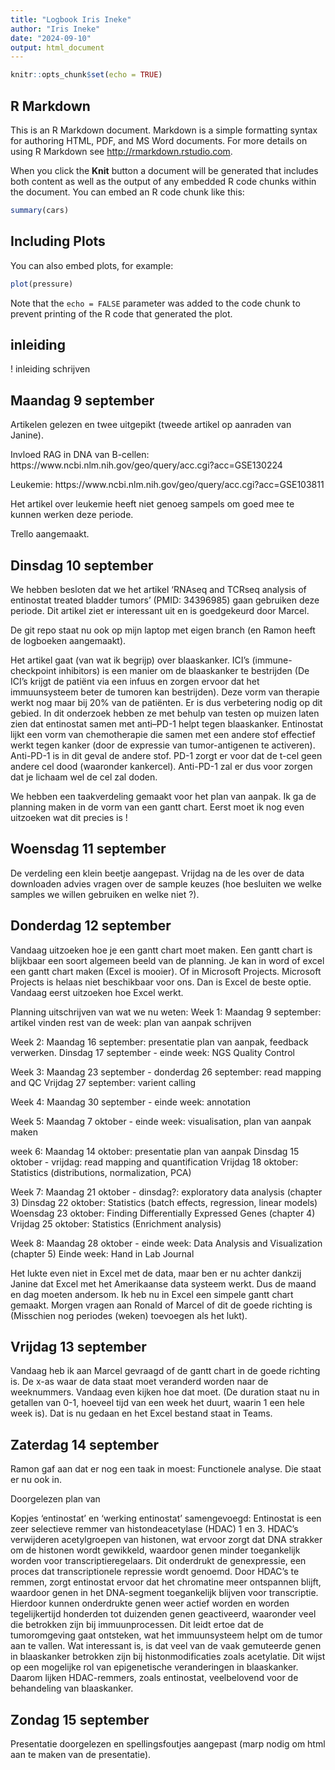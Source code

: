 ```yaml
---
title: "Logbook Iris Ineke"
author: "Iris Ineke"
date: "2024-09-10"
output: html_document
---
```


```r
knitr::opts_chunk$set(echo = TRUE)
```

## R Markdown

This is an R Markdown document. Markdown is a simple formatting syntax for authoring HTML, PDF, and MS Word documents. For more details on using R Markdown see <http://rmarkdown.rstudio.com>.

When you click the **Knit** button a document will be generated that includes both content as well as the output of any embedded R code chunks within the document. You can embed an R code chunk like this:

```r
summary(cars)
```

## Including Plots

You can also embed plots, for example:

```r
plot(pressure)
```

Note that the `echo = FALSE` parameter was added to the code chunk to prevent printing of the R code that generated the plot.


## inleiding
! inleiding schrijven


## Maandag 9 september
Artikelen gelezen en twee uitgepikt (tweede artikel op aanraden van Janine).

Invloed RAG in DNA van B-cellen:
https://www.ncbi.nlm.nih.gov/geo/query/acc.cgi?acc=GSE130224

Leukemie:
https://www.ncbi.nlm.nih.gov/geo/query/acc.cgi?acc=GSE103811

Het artikel over leukemie heeft niet genoeg sampels om goed mee te kunnen werken deze periode.

Trello aangemaakt.


## Dinsdag 10 september
We hebben besloten dat we het artikel 'RNAseq and TCRseq analysis of entinostat treated bladder tumors' (PMID: 34396985) gaan gebruiken deze periode. Dit artikel ziet er interessant uit en is goedgekeurd door Marcel.

De git repo staat nu ook op mijn laptop met eigen branch (en Ramon heeft de logboeken aangemaakt).

Het artikel gaat (van wat ik begrijp) over blaaskanker. 
ICI's (immune-checkpoint inhibitors) is een manier om de blaaskanker te bestrijden (De ICI's krijgt de patiënt via een infuus en zorgen ervoor dat het immuunsysteem beter de tumoren kan bestrijden). Deze vorm van therapie werkt nog maar bij 20% van de patiënten. Er is dus verbetering nodig op dit gebied. In dit onderzoek hebben ze met behulp van testen op muizen laten zien dat entinostat samen met anti–PD-1 helpt tegen blaaskanker. Entinostat lijkt een vorm van chemotherapie die samen met een andere stof effectief werkt tegen kanker (door de expressie van tumor-antigenen te activeren). Anti-PD-1 is in dit geval de andere stof. PD-1 zorgt er voor dat de t-cel geen andere cel dood (waaronder kankercel). Anti-PD-1 zal er dus voor zorgen dat je lichaam wel de cel zal doden.

We hebben een taakverdeling gemaakt voor het plan van aanpak. Ik ga de planning maken in de vorm van een gantt chart. Eerst moet ik nog even uitzoeken wat dit precies is !


## Woensdag 11 september
De verdeling een klein beetje aangepast. 
Vrijdag na de les over de data downloaden advies vragen over de sample keuzes (hoe besluiten we welke samples we willen gebruiken en welke niet ?).


## Donderdag 12 september
Vandaag uitzoeken hoe je een gantt chart moet maken.
Een gantt chart is blijkbaar een soort algemeen beeld van de planning. Je kan in word of excel een gantt chart maken (Excel is mooier). Of in Microsoft Projects. Microsoft Projects is helaas niet beschikbaar voor ons. Dan is Excel de beste optie. Vandaag eerst uitzoeken hoe Excel werkt.

Planning uitschrijven van wat we nu weten:
Week 1:
Maandag 9 september: artikel vinden
rest van de week: plan van aanpak schrijven

Week 2:
Maandag 16 september: presentatie plan van aanpak, feedback verwerken.
Dinsdag 17 september - einde week: NGS Quality Control

Week 3:
Maandag 23 september - donderdag 26 september: read mapping and QC
Vrijdag 27 september: varient calling

Week 4:
Maandag 30 september - einde week: annotation

Week 5:
Maandag 7 oktober - einde week: visualisation, plan van aanpak maken

week 6:
Maandag 14 oktober: presentatie plan van aanpak
Dinsdag 15 oktober - vrijdag: read mapping and quantification
Vrijdag 18 oktober: Statistics (distributions, normalization, PCA)


Week 7:
Maandag 21 oktober - dinsdag?: exploratory data analysis (chapter 3)
Dinsdag 22 oktober: Statistics (batch effects, regression, linear models)
Woensdag 23 oktober: Finding Differentially Expressed Genes (chapter 4)
Vrijdag 25 oktober: Statistics (Enrichment analysis)

Week 8:
Maandag 28 oktober - einde week: Data Analysis and Visualization (chapter 5)
Einde week: Hand in Lab Journal

Het lukte even niet in Excel met de data, maar ben er nu achter dankzij Janine dat Excel met het Amerikaanse data systeem werkt. Dus de maand en dag moeten andersom.
Ik heb nu in Excel een simpele gantt chart gemaakt. Morgen vragen aan Ronald of Marcel of dit de goede richting is (Misschien nog periodes (weken) toevoegen als het lukt).


## Vrijdag 13 september
Vandaag heb ik aan Marcel gevraagd of de gantt chart in de goede richting is. De x-as waar de data staat moet veranderd worden naar de weeknummers. Vandaag even kijken hoe dat moet. (De duration staat nu in getallen van 0-1, hoeveel tijd van een week het duurt, waarin 1 een hele week is).
Dat is nu gedaan en het Excel bestand staat in Teams.


## Zaterdag 14 september
Ramon gaf aan dat er nog een taak in moest: Functionele analyse. Die staat er nu ook in.

Doorgelezen plan van 

Kopjes 'entinostat' en 'werking entinostat' samengevoegd:
Entinostat is een zeer selectieve remmer van histondeacetylase (HDAC) 1 en 3. HDAC's verwijderen acetylgroepen van histonen, wat ervoor zorgt dat DNA strakker om de histonen wordt gewikkeld, waardoor genen minder toegankelijk worden voor transcriptieregelaars. Dit onderdrukt de genexpressie, een proces dat transcriptionele repressie wordt genoemd.
Door HDAC's te remmen, zorgt entinostat ervoor dat het chromatine meer ontspannen blijft, waardoor genen in het DNA-segment toegankelijk blijven voor transcriptie. Hierdoor kunnen onderdrukte genen weer actief worden en worden tegelijkertijd honderden tot duizenden genen geactiveerd, waaronder veel die betrokken zijn bij immuunprocessen. Dit leidt ertoe dat de tumoromgeving gaat ontsteken, wat het immuunsysteem helpt om de tumor aan te vallen.
Wat interessant is, is dat veel van de vaak gemuteerde genen in blaaskanker betrokken zijn bij histonmodificaties zoals acetylatie. Dit wijst op een mogelijke rol van epigenetische veranderingen in blaaskanker. Daarom lijken HDAC-remmers, zoals entinostat, veelbelovend voor de behandeling van blaaskanker.

## Zondag 15 september
Presentatie doorgelezen en spellingsfoutjes aangepast (marp nodig om html aan te maken van de presentatie).


